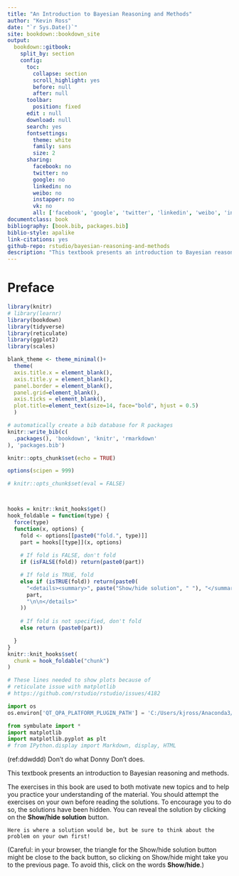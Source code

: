 ```yaml
--- 
title: "An Introduction to Bayesian Reasoning and Methods"
author: "Kevin Ross"
date: "`r Sys.Date()`"
site: bookdown::bookdown_site
output: 
  bookdown::gitbook:
    split_by: section
    config:
      toc:
        collapse: section
        scroll_highlight: yes
        before: null
        after: null
      toolbar:
        position: fixed
      edit : null
      download: null
      search: yes
      fontsettings:
        theme: white
        family: sans
        size: 2
      sharing:
        facebook: no
        twitter: no
        google: no
        linkedin: no
        weibo: no
        instapper: no
        vk: no
        all: ['facebook', 'google', 'twitter', 'linkedin', 'weibo', 'instapaper']
documentclass: book
bibliography: [book.bib, packages.bib]
biblio-style: apalike
link-citations: yes
github-repo: rstudio/bayesian-reasoning-and-methods
description: "This textbook presents an introduction to Bayesian reasoning and methods"
---
```


# Preface{-}

```r

library(knitr)
# library(learnr)
library(bookdown)
library(tidyverse)
library(reticulate)
library(ggplot2)
library(scales)

blank_theme <- theme_minimal()+
  theme(
  axis.title.x = element_blank(),
  axis.title.y = element_blank(),
  panel.border = element_blank(),
  panel.grid=element_blank(),
  axis.ticks = element_blank(),
  plot.title=element_text(size=14, face="bold", hjust = 0.5)
  )

# automatically create a bib database for R packages
knitr::write_bib(c(
  .packages(), 'bookdown', 'knitr', 'rmarkdown'
), 'packages.bib')

knitr::opts_chunk$set(echo = TRUE)

options(scipen = 999)

# knitr::opts_chunk$set(eval = FALSE)



hooks = knitr::knit_hooks$get()
hook_foldable = function(type) {
  force(type)
  function(x, options) {
    fold <- options[[paste0("fold.", type)]]
    part = hooks[[type]](x, options)
    
    # If fold is FALSE, don't fold
    if (isFALSE(fold)) return(paste0(part))

    # If fold is TRUE, fold
    else if (isTRUE(fold)) return(paste0(
      "<details><summary>", paste("Show/hide solution", " "), "</summary>\n\n",
      part,
      "\n\n</details>"
    ))
    
    # If fold is not specified, don't fold
    else return (paste0(part))

  }
}
knitr::knit_hooks$set(
  chunk = hook_foldable("chunk")
)


```


```python
# These lines needed to show plots because of
# reticulate issue with matplotlib
# https://github.com/rstudio/rstudio/issues/4182

import os
os.environ['QT_QPA_PLATFORM_PLUGIN_PATH'] = 'C:/Users/kjross/Anaconda3/Library/plugins/platforms'

from symbulate import *
import matplotlib
import matplotlib.pyplot as plt
# from IPython.display import Markdown, display, HTML

```




(ref:ddwddd) Don't do what Donny Don't does.


<!-- ### Why study Bayesian? {-} -->

<!-- ### Learn by doing {-} -->

This textbook presents an introduction to Bayesian reasoning and methods.

The exercises in this book are used to both motivate new topics and to help you practice your understanding of the material.  You should attempt the exercises on your own before reading the solutions.  To encourage you to do so, the solutions have been hidden.  You can reveal the solution by clicking on the **Show/hide solution** button.  

```asis

Here is where a solution would be, but be sure to think about the problem on your own first!

```

(Careful: in your browser, the triangle for the Show/hide solution button might be close to the back button, so clicking on Show/hide might take you to the previous page.  To avoid this, click on the words **Show/hide**.)

<!-- ### Don't do what Donny Don't does {-} -->

<!-- Some of the examples in this book feature a character named Donny Don't. The moral of these examples is "Don't do what Donny Don't does". This is a [Simpson's](https://frinkiac.com/video/S05E08/0nvMY69o6o_U7BqeIzQ314al-SQ=.gif) [reference](https://simpsons.fandom.com/wiki/Boy-Scoutz_%27n_the_Hood). Donny represents a student who makes many of the mistakes commonly made by students studying probability.  The idea of these problems is for you to learn from the common mistakes that Donny makes, by identifying why he is wrong and by helping him understand and correct his mistakes.  (But be careful: sometimes Donny is right!) -->

<!-- ### Learning Objectives/Goals/Style??? (Better title) -->

<!-- - Don't skimp on rigorous definitions (RV is function defined on probspace) but deemphasize mathematical computation (counting and calculus) -->
<!-- - Emphasize simulation -->
<!-- - Visualize in lots of plots -->
<!-- - Start multivariate relationships early -->
<!-- - Rely on statistical literacy -->
<!-- - Active learning, workbook style -->








<!-- ### About this book {-} -->

<!-- This book was written using the [bookdown](https://bookdown.org/) package [@R-bookdown], which was built on top of R Markdown and [knitr](https://yihui.org/knitr/) [@xie2015].   -->




